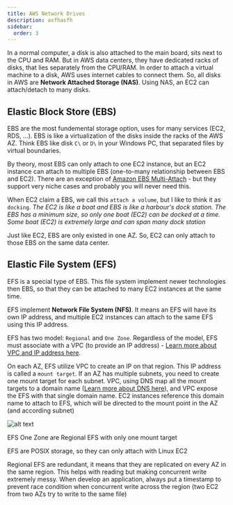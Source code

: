 ```yaml
---
title: AWS Network Drives
description: asfhasfh
sidebar:
  order: 3
---
```



In a normal computer, a disk is also attached to the main board, sits next to the CPU and RAM. But in AWS data centers, they have dedicated racks of disks, that lies separately from the CPU/RAM. In order to attach a virtual machine to a disk, AWS uses internet cables to connect them. So, all disks in AWS are **Network Attached Storage (NAS)**. Using NAS, an EC2 can attach/detach to many disks. 

## Elastic Block Store (EBS)

EBS are the most fundemental storage option, uses for many services (EC2, RDS, ...). EBS is like a virtualization of the disks inside the racks of the AWS AZ. Think EBS like disk `C\` or `D\` in your Windows PC, that separated files by virtual boundaries.

By theory, most EBS can only attach to one EC2 instance, but an EC2 instance can attach to multiple EBS (one-to-many relationship between EBS and EC2). There are an exception of [Amazon EBS Multi-Attach](https://docs.aws.amazon.com/ebs/latest/userguide/ebs-volumes-multi.html) - but they support very niche cases and probably you will never need this.

When EC2 claim a EBS, we call this `attach a volume`, but I like to think it as `docking`. *The EC2 is like a boat and EBS is like a harbour's dock station. The EBS has a minimum size, so only one boat (EC2) can be docked at a time. Some boat (EC2) is extremely large and can span many dock station*

<Aside type="note">

Just like EC2, EBS are only existed in one AZ. So, EC2 can only attach to those EBS on the same data center. 

</Aside>

## Elastic File System (EFS)

EFS is a special type of EBS. This file system implement newer technologies then EBS, so that they can be attached to many EC2 instances at the same time.

EFS implement **Network File System (NFS)**. It means an EFS will have its own IP address, and multiple EC2 instances can attach to the same EFS using this IP address. 

EFS has two model: `Regional` and `One Zone`. Regardless of the model, EFS must associate with a VPC (to provide an IP address) - [Learn more about VPC and IP address here](/aws/vpc/intro/).

On each AZ, EFS utilize VPC to create an IP on that region. This IP address is called a `mount target`. If an AZ has multiple subnets, you need to create one mount target for each subnet.
VPC, using DNS map all the mount targets to a domain name ([Learn more about DNS here](/aws/global-service/internet-routing/)), and VPC expose the EFS with that single domain name. EC2 instances reference this domain name to attach to EFS, which will be directed to the mount point in the AZ (and according subnet)

![alt text](image-10.png)

<Aside type="tip">

EFS One Zone are Regional EFS with only one mount target

</Aside>

<Aside type="caution">

EFS are POSIX storage, so they can only attach with Linux EC2 

</Aside>

Regional EFS are redundant, it means that they are replicated on every AZ in the same region. This helps with reading but making concurrent write extremely messy. When develop an application, always put a timestamp to prevent race condition when concurrent write across the region (two EC2 from two AZs try to write to the same file)



